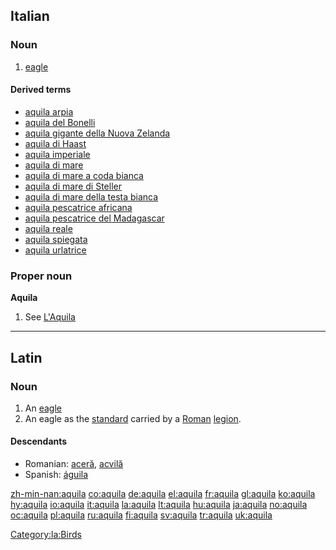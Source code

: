 {{see|Aquila}}

==Italian==

===Noun===
{{it-noun|aquil|f|a|e}}

# [[eagle]]
====Derived terms====
*[[aquila arpia]]
*[[aquila del Bonelli]]
*[[aquila gigante della Nuova Zelanda]]
*[[aquila di Haast]]
*[[aquila imperiale]]
*[[aquila di mare]]
*[[aquila di mare a coda bianca]]
*[[aquila di mare di Steller]]
*[[aquila di mare della testa bianca]]
*[[aquila pescatrice africana]]
*[[aquila pescatrice del Madagascar]]
*[[aquila reale]]
*[[aquila spiegata]]
*[[aquila urlatrice]]

===Proper noun===
'''Aquila'''

# See [[L'Aquila]]

----

==Latin==

===Noun===
{{la-noun|aquila|aquilae|aquilae|f|first}}

# An [[eagle]]
# An eagle as the [[standard]] carried by a [[Roman]] [[legion]].

====Descendants====
*Romanian: [[aceră]], [[acvilă]]
*Spanish: [[águila]]

[[Category:la:Birds]]

[[zh-min-nan:aquila]]
[[co:aquila]]
[[de:aquila]]
[[el:aquila]]
[[fr:aquila]]
[[gl:aquila]]
[[ko:aquila]]
[[hy:aquila]]
[[io:aquila]]
[[it:aquila]]
[[la:aquila]]
[[lt:aquila]]
[[hu:aquila]]
[[ja:aquila]]
[[no:aquila]]
[[oc:aquila]]
[[pl:aquila]]
[[ru:aquila]]
[[fi:aquila]]
[[sv:aquila]]
[[tr:aquila]]
[[uk:aquila]]